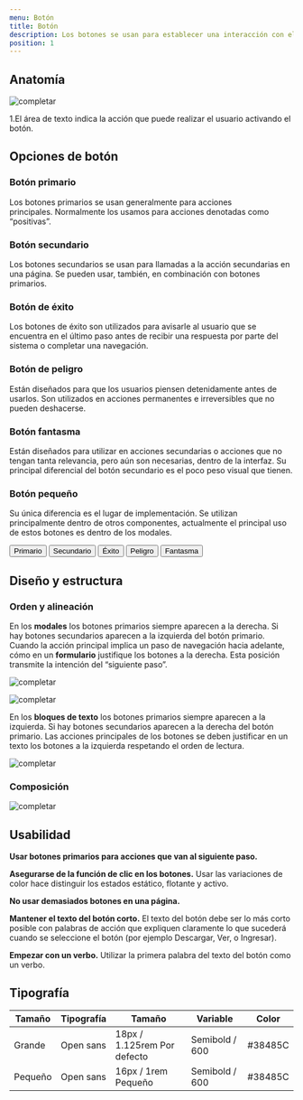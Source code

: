 ```yaml
---
menu: Botón
title: Botón
description: Los botones se usan para establecer una interacción con el usuario. El texto que incluyamos en ellos es fundamental para indicarle la acción específica que queremos que realice en nuestro sitio o aplicación.
position: 1
---
```



## Anatomía

![completar](/componentes/botón/anatomia-1.svg)

1.El área de texto indica la acción que puede realizar el usuario activando el botón.

## Opciones de botón


### Botón primario

Los botones primarios se usan generalmente para acciones principales. Normalmente los usamos para acciones denotadas como “positivas”.

<ButtonStates variant="primary" showDisabled={true} />


### Botón secundario

Los botones secundarios se usan para llamadas a la acción secundarias en una página. Se pueden usar, también, en combinación con botones primarios.

<ButtonStates variant="secondary" showDisabled={true} />


### Botón de éxito

Los botones de éxito son utilizados para avisarle al usuario que se encuentra en el último paso antes de recibir una respuesta por parte del sistema o completar una navegación. 

<ButtonStates variant="success" />


### Botón de peligro

Están diseñados para que los usuarios piensen detenidamente antes de usarlos. Son utilizados en acciones permanentes e irreversibles que no pueden deshacerse.

<ButtonStates variant="danger" />

### Botón fantasma

Están diseñados para utilizar en acciones secundarias o acciones que no tengan tanta relevancia, pero aún son necesarias, dentro de la interfaz. Su principal diferencial del botón secundario es el poco peso visual que tienen.

<ButtonStates variant="link" />

### Botón pequeño

Su única diferencia es el lugar de implementación. Se utilizan principalmente dentro de otros componentes, actualmente el principal uso de estos botones es dentro de los modales.

<div className="buttons-showcase">
  <Button type="primary" size="small">
    Primario
  </Button>
  <Button type="secondary" size="small">
    Secundario
  </Button>
  <Button type="success" size="small">
    Éxito
  </Button>
  <Button type="danger" size="small">
    Peligro
  </Button>
  <Button type="link" size="small">
    Fantasma
  </Button>
</div>


## Diseño y estructura


### Orden y alineación

En los **modales** los botones primarios siempre aparecen a la derecha. Si hay botones secundarios aparecen a la izquierda del botón primario. Cuando la acción principal implica un paso de navegación hacia adelante, cómo en un **formulario** justifique los botones a la derecha. Esta posición transmite la intención del “siguiente paso”.

![completar](/componentes/botón/alineacion-1.svg)

![completar](/componentes/botón/alineacion-2.svg)


En los **bloques de texto** los botones primarios siempre aparecen a la izquierda. Si hay botones secundarios aparecen a la derecha del botón primario. Las acciones principales de los botones se deben justificar en un texto los botones a la izquierda respetando el orden de lectura.

![completar](/componentes/botón/alineacion-3.svg)

### Composición

![completar](/componentes/botón/composicion-1.svg)

## Usabilidad

**Usar botones primarios para acciones que van al siguiente paso.**

**Asegurarse de la función de clic en los botones.** Usar las variaciones de color hace distinguir los estados estático, flotante y activo.

**No usar demasiados botones en una página.**

**Mantener el texto del botón corto.** El texto del botón debe ser lo más corto posible con palabras de acción que expliquen claramente lo que sucederá cuando se seleccione el botón (por ejemplo Descargar, Ver, o Ingresar).

**Empezar con un verbo.** Utilizar la primera palabra del texto del botón como un verbo.


## Tipografía

| Tamaño  | Tipografía | Tamaño                      | Variable       | Color   |
| ------- | ---------- | --------------------------- | -------------- | ------- |
| Grande  | Open sans  | 18px / 1.125rem Por defecto | Semibold / 600 | #38485C |
| Pequeño | Open sans  | 16px / 1rem  Pequeño        | Semibold / 600 | #38485C |



